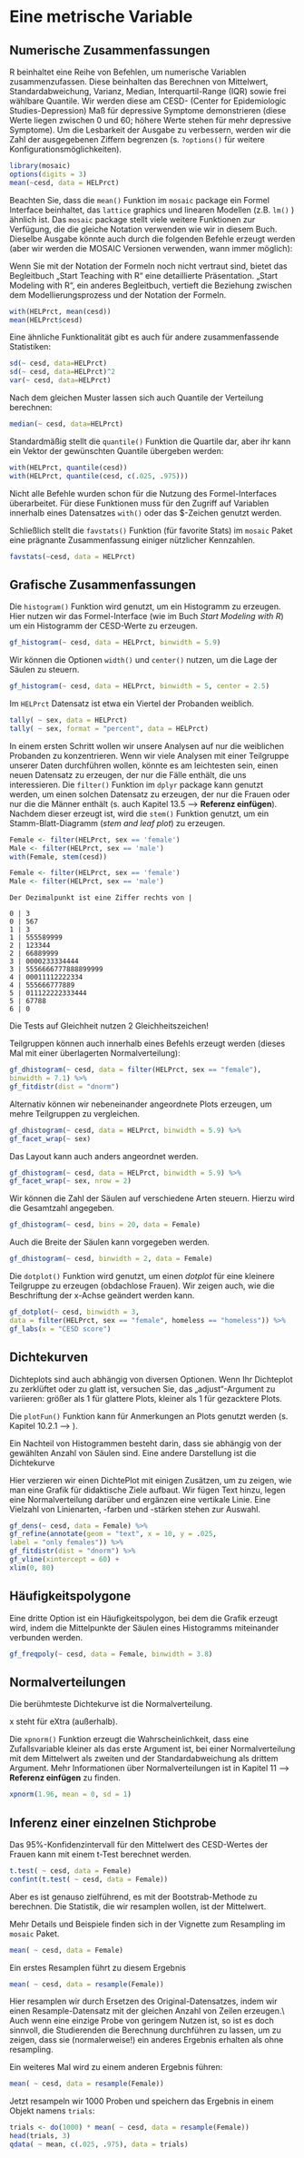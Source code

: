 # Eine metrische Variable
## Numerische Zusammenfassungen

R beinhaltet eine Reihe von Befehlen, um numerische Variablen zusammenzufassen. Diese beinhalten das Berechnen von Mittelwert, Standardabweichung, Varianz, Median,  Interquartil-Range (IQR) sowie  frei wählbare Quantile. Wir werden diese am CESD- (Center for Epidemiologic Studies-Depression) Maß für depressive Symptome demonstrieren (diese Werte liegen zwischen $0$ und $60$; höhere Werte stehen für mehr depressive Symptome).
Um die Lesbarkeit der Ausgabe zu verbessern, werden wir die Zahl der ausgegebenen Ziffern begrenzen (s. `?options()` für weitere Konfigurationsmöglichkeiten).

```r
library(mosaic)
options(digits = 3)
mean(~cesd, data = HELPrct)
```

Beachten Sie, dass die `mean()` Funktion im `mosaic` package ein Formel Interface beinhaltet, das `lattice` graphics und linearen Modellen (z.B. `lm()` ) ähnlich ist. Das `mosaic` package stellt viele weitere Funktionen zur Verfügung, die die gleiche Notation verwenden wie wir in diesem Buch.
Dieselbe Ausgabe könnte auch durch die folgenden Befehle erzeugt werden (aber wir werden die MOSAIC Versionen verwenden, wann immer möglich):

::: {.tiefereinsteigen data-latex=""}
Wenn Sie mit der Notation der Formeln noch nicht vertraut sind, bietet das Begleitbuch „Start Teaching with R“ eine detaillierte Präsentation. „Start Modeling with R“, ein anderes Begleitbuch, vertieft die Beziehung zwischen dem Modellierungsprozess und der Notation der Formeln.
:::

```r
with(HELPrct, mean(cesd))
mean(HELPrct$cesd)
```

Eine ähnliche Funktionalität gibt es auch für andere zusammenfassende Statistiken:  

```r
sd(~ cesd, data=HELPrct)
sd(~ cesd, data=HELPrct)^2
var(~ cesd, data=HELPrct)
```

Nach dem gleichen Muster lassen sich auch Quantile der Verteilung berechnen:  

```r
median(~ cesd, data=HELPrct)
```

Standardmäßig stellt die `quantile()` Funktion die Quartile dar, aber ihr kann ein Vektor der gewünschten Quantile übergeben werden:  

```r
with(HELPrct, quantile(cesd))
with(HELPrct, quantile(cesd, c(.025, .975)))
```

::: {.achtung data-latex=""}
Nicht alle Befehle wurden schon für die Nutzung des Formel-Interfaces überarbeitet. Für diese Funktionen muss für den Zugriff auf Variablen innerhalb eines Datensatzes `with()` oder das \$-Zeichen genutzt werden.
:::

Schließlich stellt die `favstats()` Funktion (für favorite Stats) im `mosaic` Paket eine prägnante Zusammenfassung einiger nützlicher Kennzahlen.  

```r
favstats(~cesd, data = HELPrct)
```

## Grafische Zusammenfassungen
Die `histogram()` Funktion wird genutzt, um ein Histogramm zu erzeugen. Hier nutzen wir das Formel-Interface (wie im Buch *Start Modeling with R*) um ein Histogramm der CESD-Werte zu erzeugen.  

```r
gf_histogram(~ cesd, data = HELPrct, binwidth = 5.9)
```

Wir können die Optionen `width()` und `center()` nutzen, um die Lage der Säulen zu steuern.

```r
gf_histogram(~ cesd, data = HELPrct, binwidth = 5, center = 2.5)
```

Im `HELPrct` Datensatz ist etwa ein Viertel der Probanden weiblich.

```r
tally( ~ sex, data = HELPrct)
tally( ~ sex, format = "percent", data = HELPrct)
```

In einem ersten Schritt wollen wir unsere Analysen auf nur die weiblichen Probanden zu konzentrieren. Wenn wir viele Analysen mit einer Teilgruppe unserer Daten durchführen wollen, könnte es am leichtesten sein, einen neuen Datensatz zu erzeugen, der nur die Fälle enthält, die uns interessieren. Die `filter()` Funktion im `dplyr` package kann genutzt werden, um einen solchen Datensatz zu erzeugen, der nur die Frauen oder nur die die Männer enthält (s. auch Kapitel 13.5 --> **Referenz einfügen**). Nachdem dieser erzeugt ist, wird die `stem()` Funktion genutzt, um ein Stamm-Blatt-Diagramm (*stem and leaf plot*) zu erzeugen.  

```r
Female <- filter(HELPrct, sex == 'female')
Male <- filter(HELPrct, sex == 'male')
with(Female, stem(cesd))
```

```r
Female <- filter(HELPrct, sex == 'female')
Male <- filter(HELPrct, sex == 'male')
```

    Der Dezimalpunkt ist eine Ziffer rechts von |
    
    0 | 3
    0 | 567
    1 | 3
    1 | 555589999
    2 | 123344
    2 | 66889999
    3 | 0000233334444
    3 | 5556666777888899999
    4 | 00011112222334
    4 | 555666777889
    5 | 011122222333444
    5 | 67788
    6 | 0

:::{.achtung data-latex=""}
Die Tests auf Gleichheit nutzen 2 Gleichheitszeichen!
:::
    
Teilgruppen können auch innerhalb eines Befehls erzeugt werden (dieses Mal mit einer überlagerten Normalverteilung):

```r
gf_dhistogram(~ cesd, data = filter(HELPrct, sex == "female"),
binwidth = 7.1) %>%
gf_fitdistr(dist = "dnorm")
```

Alternativ können wir nebeneinander angeordnete Plots erzeugen, um mehre Teilgruppen zu vergleichen.

```r
gf_dhistogram(~ cesd, data = HELPrct, binwidth = 5.9) %>%
gf_facet_wrap(~ sex)
```

Das Layout kann auch anders angeordnet werden.

```r
gf_dhistogram(~ cesd, data = HELPrct, binwidth = 5.9) %>%
gf_facet_wrap(~ sex, nrow = 2)
```

Wir können die Zahl der Säulen auf verschiedene Arten steuern. Hierzu wird die Gesamtzahl angegeben.

```r
gf_dhistogram(~ cesd, bins = 20, data = Female)
```

Auch die Breite der Säulen kann vorgegeben werden.

```r
gf_dhistogram(~ cesd, binwidth = 2, data = Female)
```

Die `dotplot()` Funktion wird genutzt, um einen *dotplot* für eine kleinere Teilgruppe zu erzeugen (obdachlose Frauen). Wir zeigen auch, wie die Beschriftung der x-Achse geändert werden kann.

```r
gf_dotplot(~ cesd, binwidth = 3,
data = filter(HELPrct, sex == "female", homeless == "homeless")) %>%
gf_labs(x = "CESD score")
```


## Dichtekurven

:::{.note data-latex=""}
Dichteplots sind auch abhängig von diversen Optionen. Wenn Ihr Dichteplot zu zerklüftet oder zu glatt ist, versuchen Sie, das „adjust“-Argument zu variieren: größer als 1 für glattere Plots, kleiner als 1 für gezacktere Plots.
:::

:::{.tiefereinsteigen data-latex=""}
Die `plotFun()` Funktion kann für Anmerkungen an Plots genutzt werden (s. Kapitel 10.2.1 --> \textbf{Referenz einfügen}).
:::

Ein Nachteil von Histogrammen besteht darin, dass sie abhängig von der gewählten Anzahl von Säulen sind. Eine andere Darstellung ist die Dichtekurve

Hier verzieren wir einen DichtePlot mit einigen Zusätzen, um zu zeigen, wie man eine Grafik für didaktische Ziele aufbaut. Wir fügen Text hinzu, legen eine Normalverteilung darüber und ergänzen eine vertikale Linie. Eine Vielzahl von Linienarten, -farben und -stärken stehen zur Auswahl.

```r
gf_dens(~ cesd, data = Female) %>%
gf_refine(annotate(geom = "text", x = 10, y = .025,
label = "only females")) %>%
gf_fitdistr(dist = "dnorm") %>%
gf_vline(xintercept = 60) +
xlim(0, 80)
```


## Häufigkeitspolygone
Eine dritte Option ist ein Häufigkeitspolygon, bei dem die Grafik erzeugt wird, indem die Mittelpunkte der Säulen eines Histogramms miteinander verbunden werden.

```r
gf_freqpoly(~ cesd, data = Female, binwidth = 3.8)
```


## Normalverteilungen
Die berühmteste Dichtekurve ist die Normalverteilung.

:::{.hinweis data-latex=""}
x steht für eXtra (außerhalb).
:::

Die `xpnorm()` Funktion erzeugt die Wahrscheinlichkeit, dass eine Zufallsvariable kleiner als das erste Argument ist, bei einer Normalverteilung mit dem Mittelwert als zweiten und der Standardabweichung als drittem Argument. Mehr Informationen über Normalverteilungen ist in Kapitel 11 --> **Referenz einfügen** zu finden.

```r
xpnorm(1.96, mean = 0, sd = 1)
```


## Inferenz einer einzelnen Stichprobe {#bootstrap}
Das 95%-Konfidenzintervall für den Mittelwert des CESD-Wertes der Frauen kann mit einem t-Test berechnet werden.

```r
t.test( ~ cesd, data = Female)
confint(t.test( ~ cesd, data = Female))
```

Aber es ist genauso zielführend, es mit der Bootstrab-Methode zu berechnen. Die Statistik, die wir resamplen wollen, ist der Mittelwert.

:::{.tiefereinsteigen data-latex=""}
Mehr Details und Beispiele finden sich in der Vignette zum Resampling im `mosaic` Paket.
:::

```r
mean( ~ cesd, data = Female)
```

Ein erstes Resamplen führt zu diesem Ergebnis

```r
mean( ~ cesd, data = resample(Female))
```

:::{.hinweis data-latex=""}
Hier resamplen wir durch Ersetzen des Original-Datensatzes, indem wir einen Resample-Datensatz mit der gleichen Anzahl von Zeilen erzeugen.\\
Auch wenn eine einzige Probe von geringem Nutzen ist, so ist es doch sinnvoll, die Studierenden die Berechnung durchführen zu lassen, um zu zeigen, dass sie (normalerweise!) ein anderes Ergebnis erhalten als ohne resampling.
:::

Ein weiteres Mal wird zu einem anderen Ergebnis führen:

```r
mean( ~ cesd, data = resample(Female))
```

Jetzt resampeln wir 1000 Proben und speichern das Ergebnis in einem Objekt namens `trials`:

```r
trials <- do(1000) * mean( ~ cesd, data = resample(Female))
head(trials, 3)
qdata( ~ mean, c(.025, .975), data = trials)
```